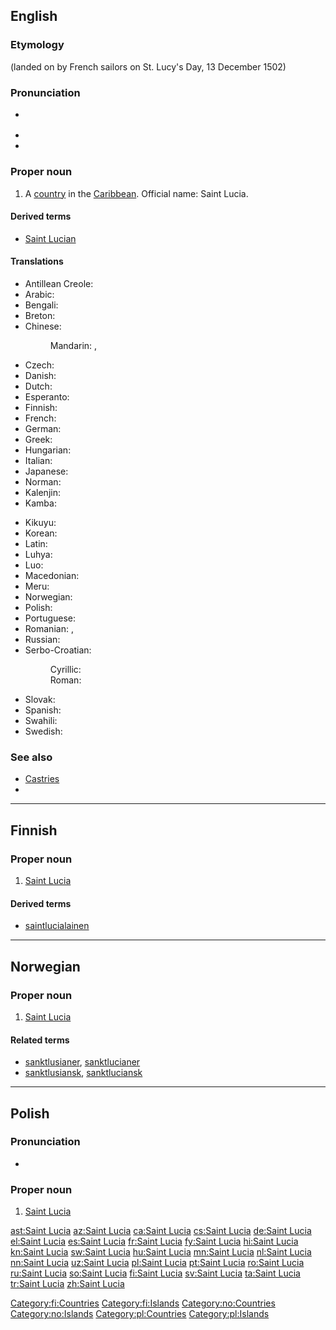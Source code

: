 ==English==

{{wikipedia}}

===Etymology===
{{etyl|la|en}} {{term|sancta||saint|lang=la}} {{term|Lucia||Lucy}} (landed on by French sailors on St. Lucy's Day, 13 December 1502)

===Pronunciation===
* {{a|UK|US}} {{IPA|/seɪnt ˈluː.ʃə/|lang=en}}
* {{audio|en-us-Saint Lucia.ogg|Audio (US)|lang=en}}
* {{rhymes|uːʃə|lang=en}}

===Proper noun===
{{en-proper noun}}

# A [[country]] in the [[Caribbean]]. Official name: Saint Lucia.

====Derived terms====
* [[Saint Lucian]]

====Translations====
{{trans-top|country in the Caribbean}}
* Antillean Creole: {{t|gcf|Sentlisi}}
* Arabic: {{t|ar|سَانْت لُوسِيَا|f|tr=sant lusiyā}}
* Bengali: {{t|bn|সেন্ট লুসিয়া|sc=Beng}}
* Breton: {{t|br|Saint Lucia}}
* Chinese:
*: Mandarin: {{t+|cmn|聖盧西亞|sc=Hani}}, {{t|cmn|圣卢西亚|tr=Shènglúxīyà|sc=Hani}}
* Czech: {{t+|cs|Svatá Lucie|f}}
* Danish: {{t|da|Saint Lucia}}
* Dutch: {{t+|nl|Saint Lucia}}
* Esperanto: {{t|eo|Sent-Lucio}}
* Finnish: {{t+|fi|Saint Lucia}}
* French: {{t+|fr|Sainte-Lucie}} {{qualifier|used without the definite article}}
* German: {{t+|de|Saint Lucia}}
* Greek: {{t+|el|Αγία Λουκία}}
* Hungarian: {{t|hu|Szent Lucia}}
* Italian: {{t|it|Saint Lucia}}
* Japanese: {{t|ja|セントルシア|tr=Sentorushia}}
* Norman: {{t|nrf|Sainte Lucie|f}}
* Kalenjin: {{t|kln|Santalusia}}
* Kamba: {{t|kam|Santalusia}}
{{trans-mid}}
* Kikuyu: {{t|ki|Santalusia}}
* Korean: {{t+|ko|세인트루시아|tr=Seinteurusia|sc=Hang}}
* Latin: {{t|la|Sancta Lucia|f}}
* Luhya: {{t|luy|Santalusia}}
* Luo: {{t|luo|Santalusia}}
* Macedonian: {{t|mk|Све́та Лу́ција|f|tr=Svéta Lúcija|sc=Cyrl}}
* Meru: {{t|mer|Santalusia}}
* Norwegian: {{t|no|Saint Lucia}}
* Polish: {{t+|pl|Saint Lucia|n}}
* Portuguese: {{t+|pt|Santa Lúcia}}
* Romanian: {{t|ro|Sfânta Lucia}}, {{t|ro|Saint Lucia|f}}
* Russian: {{t|ru|Сент-Лю́сия|f|tr=Sɛnt-Ljúsija}}
* Serbo-Croatian:
*: Cyrillic: {{t|sh|Света Луција|sc=Cyrl}}
*: Roman: {{t+|sh|Sveta Lucija}}
* Slovak: {{t|sk|Svätá Lucia|f}}
* Spanish: {{t+|es|Santa Lucía}}
* Swahili: {{t+|sw|Santalusia}}
* Swedish: {{t+|sv|Saint Lucia}}
{{trans-bottom}}

===See also===
* [[Castries]]
* {{list:countries of North America/en}}

----

==Finnish==
{{wikipedia|lang=fi}}

===Proper noun===
{{head|fi|proper noun|head=[[saint|Saint]] [[Lucia]]}}

# [[#English|Saint Lucia]]

====Derived terms====
* [[saintlucialainen]]

[[Category:fi:Countries]]
[[Category:fi:Islands]]

----

==Norwegian==

===Proper noun===
{{head|no|proper noun}}

# [[#English|Saint Lucia]]

====Related terms====
* [[sanktlusianer]], [[sanktlucianer]]
* [[sanktlusiansk]], [[sanktluciansk]]

[[Category:no:Countries]]
[[Category:no:Islands]]

----

==Polish==

===Pronunciation===
* {{IPA|/sɛnt‿ˈluʂɛ/|lang=pl}}

===Proper noun===
{{head|pl|proper noun|g=n|undeclinable}}

# [[#English|Saint Lucia]]

[[Category:pl:Countries]]
[[Category:pl:Islands]]

[[ast:Saint Lucia]]
[[az:Saint Lucia]]
[[ca:Saint Lucia]]
[[cs:Saint Lucia]]
[[de:Saint Lucia]]
[[el:Saint Lucia]]
[[es:Saint Lucia]]
[[fr:Saint Lucia]]
[[fy:Saint Lucia]]
[[hi:Saint Lucia]]
[[kn:Saint Lucia]]
[[sw:Saint Lucia]]
[[hu:Saint Lucia]]
[[mn:Saint Lucia]]
[[nl:Saint Lucia]]
[[nn:Saint Lucia]]
[[uz:Saint Lucia]]
[[pl:Saint Lucia]]
[[pt:Saint Lucia]]
[[ro:Saint Lucia]]
[[ru:Saint Lucia]]
[[so:Saint Lucia]]
[[fi:Saint Lucia]]
[[sv:Saint Lucia]]
[[ta:Saint Lucia]]
[[tr:Saint Lucia]]
[[zh:Saint Lucia]]